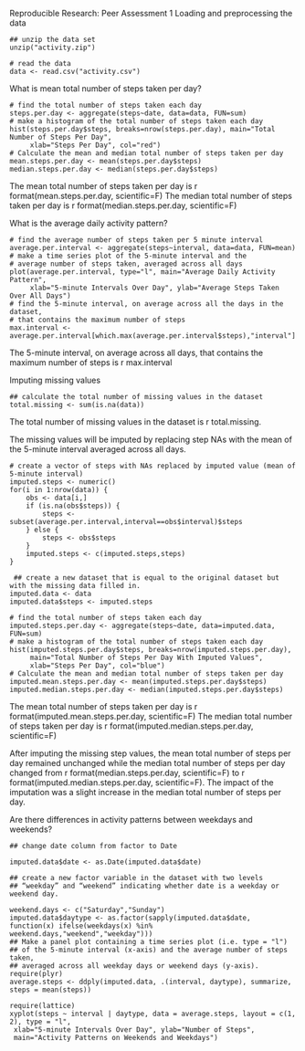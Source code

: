 Reproducible Research: Peer Assessment 1 
Loading and preprocessing the data

    ## unzip the data set
    unzip("activity.zip")

    # read the data
    data <- read.csv("activity.csv")
What is mean total number of steps taken per day?

    # find the total number of steps taken each day
    steps.per.day <- aggregate(steps~date, data=data, FUN=sum)
    # make a histogram of the total number of steps taken each day
    hist(steps.per.day$steps, breaks=nrow(steps.per.day), main="Total Number of Steps Per Day",
         xlab="Steps Per Day", col="red")
    # Calculate the mean and median total number of steps taken per day
    mean.steps.per.day <- mean(steps.per.day$steps)
    median.steps.per.day <- median(steps.per.day$steps)
The mean total number of steps taken per day is r format(mean.steps.per.day, scientific=F)
The median total number of steps taken per day is r format(median.steps.per.day, scientific=F)

What is the average daily activity pattern?

    # find the average number of steps taken per 5 minute interval
    average.per.interval <- aggregate(steps~interval, data=data, FUN=mean)
    # make a time series plot of the 5-minute interval and the 
    # average number of steps taken, averaged across all days
    plot(average.per.interval, type="l", main="Average Daily Activity Pattern",
         xlab="5-minute Intervals Over Day", ylab="Average Steps Taken Over All Days")
    # find the 5-minute interval, on average across all the days in the dataset, 
    # that contains the maximum number of steps
    max.interval <- average.per.interval[which.max(average.per.interval$steps),"interval"]
The 5-minute interval, on average across all days, that contains the maximum number of steps is r max.interval

Imputing missing values

    ## calculate the total number of missing values in the dataset 
    total.missing <- sum(is.na(data))
The total number of missing values in the dataset is r total.missing.

The missing values will be imputed by replacing step NAs with the mean of the 5-minute interval averaged across all days.

    # create a vector of steps with NAs replaced by imputed value (mean of 5-minute interval)
    imputed.steps <- numeric()
    for(i in 1:nrow(data)) {
        obs <- data[i,]
        if (is.na(obs$steps)) {
            steps <- subset(average.per.interval,interval==obs$interval)$steps
        } else {
            steps <- obs$steps
        }
        imputed.steps <- c(imputed.steps,steps)
    }

     ## create a new dataset that is equal to the original dataset but with the missing data filled in.
    imputed.data <- data
    imputed.data$steps <- imputed.steps

    # find the total number of steps taken each day
    imputed.steps.per.day <- aggregate(steps~date, data=imputed.data, FUN=sum)
    # make a histogram of the total number of steps taken each day
    hist(imputed.steps.per.day$steps, breaks=nrow(imputed.steps.per.day), 
         main="Total Number of Steps Per Day With Imputed Values",
         xlab="Steps Per Day", col="blue")
    # Calculate the mean and median total number of steps taken per day
    imputed.mean.steps.per.day <- mean(imputed.steps.per.day$steps)
    imputed.median.steps.per.day <- median(imputed.steps.per.day$steps)
The mean total number of steps taken per day is r format(imputed.mean.steps.per.day, scientific=F)
The median total number of steps taken per day is r format(imputed.median.steps.per.day, scientific=F)

After imputing the missing step values, the mean total number of steps per day remained unchanged while the median total number of steps per day changed from r format(median.steps.per.day, scientific=F) to r format(imputed.median.steps.per.day, scientific=F). The impact of the imputation was a slight increase in the median total number of steps per day.

Are there differences in activity patterns between weekdays and weekends?

    ## change date column from factor to Date

    imputed.data$date <- as.Date(imputed.data$date)

    ## create a new factor variable in the dataset with two levels 
    ## “weekday” and “weekend” indicating whether date is a weekday or weekend day.

    weekend.days <- c("Saturday","Sunday")
    imputed.data$daytype <- as.factor(sapply(imputed.data$date, function(x) ifelse(weekdays(x) %in% weekend.days,"weekend","weekday")))
    ## Make a panel plot containing a time series plot (i.e. type = "l") 
    ## of the 5-minute interval (x-axis) and the average number of steps taken, 
    ## averaged across all weekday days or weekend days (y-axis).
    require(plyr)
    average.steps <- ddply(imputed.data, .(interval, daytype), summarize, steps = mean(steps))

    require(lattice)
    xyplot(steps ~ interval | daytype, data = average.steps, layout = c(1, 2), type = "l", 
     xlab="5-minute Intervals Over Day", ylab="Number of Steps",
     main="Activity Patterns on Weekends and Weekdays")